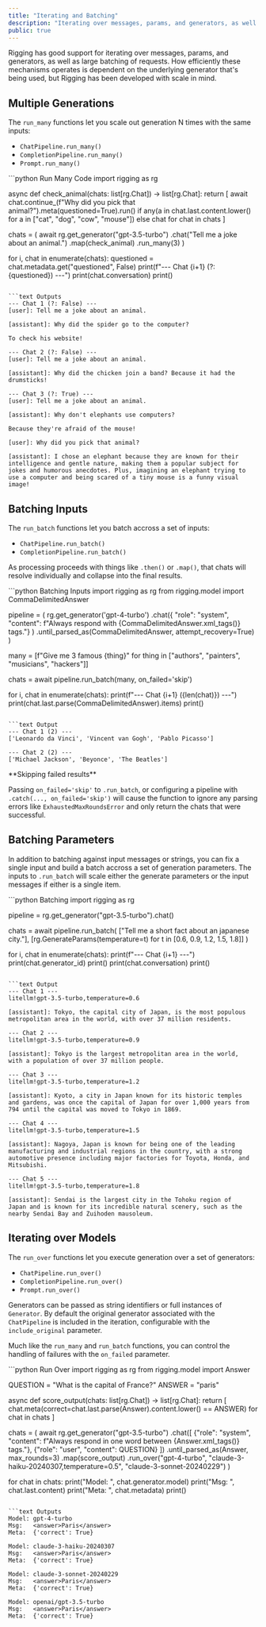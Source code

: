```yaml
---
title: "Iterating and Batching"
description: "Iterating over messages, params, and generators, as well as batching of requests."
public: true
---
```


Rigging has good support for iterating over messages, params, and generators, as well as large batching of requests. How efficiently these mechanisms operates is dependent on the underlying generator that's being used, but Rigging has been developed with scale in mind.

## Multiple Generations

The `run_many` functions let you scale out generation N times with the same inputs:

- `ChatPipeline.run_many()`
- `CompletionPipeline.run_many()`
- `Prompt.run_many()`

<CodeGroup>
```python Run Many Code
import rigging as rg

async def check_animal(chats: list[rg.Chat]) -> list[rg.Chat]:
    return [
        await chat.continue_(f"Why did you pick that animal?").meta(questioned=True).run()
        if any(a in chat.last.content.lower() for a in ["cat", "dog", "cow", "mouse"])
        else chat
        for chat in chats
    ]

chats = (
    await
    rg.get_generator("gpt-3.5-turbo")
    .chat("Tell me a joke about an animal.")
    .map(check_animal)
    .run_many(3)
)

for i, chat in enumerate(chats):
    questioned = chat.metadata.get("questioned", False)
    print(f"--- Chat {i+1} (?: {questioned}) ---")
    print(chat.conversation)
    print()
```

```text Outputs
--- Chat 1 (?: False) ---
[user]: Tell me a joke about an animal.

[assistant]: Why did the spider go to the computer? 

To check his website!

--- Chat 2 (?: False) ---
[user]: Tell me a joke about an animal.

[assistant]: Why did the chicken join a band? Because it had the drumsticks!

--- Chat 3 (?: True) ---
[user]: Tell me a joke about an animal.

[assistant]: Why don't elephants use computers?

Because they're afraid of the mouse!

[user]: Why did you pick that animal?

[assistant]: I chose an elephant because they are known for their intelligence and gentle nature, making them a popular subject for jokes and humorous anecdotes. Plus, imagining an elephant trying to use a computer and being scared of a tiny mouse is a funny visual image!
```
</CodeGroup>

## Batching Inputs

The `run_batch` functions let you batch accross a set of inputs:

- `ChatPipeline.run_batch()`
- `CompletionPipeline.run_batch()`
 
As processing proceeds with things like `.then()` or `.map()`, that chats will resolve individually and collapse into the final results.

<CodeGroup>
```python Batching Inputs
import rigging as rg
from rigging.model import CommaDelimitedAnswer

pipeline = (
    rg.get_generator('gpt-4-turbo')
    .chat({
        "role": "system",
        "content": f"Always respond with {CommaDelimitedAnswer.xml_tags()} tags."}
    )
    .until_parsed_as(CommaDelimitedAnswer, attempt_recovery=True)
)

many = [f"Give me 3 famous {thing}" for thing in ["authors", "painters", "musicians", "hackers"]]

chats = await pipeline.run_batch(many, on_failed='skip')

for i, chat in enumerate(chats):
    print(f"--- Chat {i+1} ({len(chat)}) ---")
    print(chat.last.parse(CommaDelimitedAnswer).items)
    print()
```

```text Output
--- Chat 1 (2) ---
['Leonardo da Vinci', 'Vincent van Gogh', 'Pablo Picasso']

--- Chat 2 (2) ---
['Michael Jackson', 'Beyonce', 'The Beatles']
```
</CodeGroup>

<Tip> 
**Skipping failed results**

Passing `on_failed='skip'` to `.run_batch`, or configuring a pipeline with `.catch(..., on_failed='skip')` will cause the function to ignore any parsing errors like `ExhaustedMaxRoundsError` and only return the chats that were successful.
</Tip>

## Batching Parameters

In addition to batching against input messages or strings, you can fix a single input and build a batch accross a set of generation parameters. The inputs to `.run_batch` will scale either the generate parameters or the input messages if either is a single item.

<CodeGroup>
```python Batching 
import rigging as rg

pipeline = rg.get_generator("gpt-3.5-turbo").chat()

chats = await pipeline.run_batch(
    ["Tell me a short fact about an japanese city."],
    [rg.GenerateParams(temperature=t) for t in [0.6, 0.9, 1.2, 1.5, 1.8]]
)

for i, chat in enumerate(chats):
    print(f"--- Chat {i+1} ---")
    print(chat.generator_id)
    print()
    print(chat.conversation)
    print()
```

```text Output
--- Chat 1 ---
litellm!gpt-3.5-turbo,temperature=0.6

[assistant]: Tokyo, the capital city of Japan, is the most populous
metropolitan area in the world, with over 37 million residents.

--- Chat 2 ---
litellm!gpt-3.5-turbo,temperature=0.9

[assistant]: Tokyo is the largest metropolitan area in the world,
with a population of over 37 million people.

--- Chat 3 ---
litellm!gpt-3.5-turbo,temperature=1.2

[assistant]: Kyoto, a city in Japan known for its historic temples
and gardens, was once the capital of Japan for over 1,000 years from
794 until the capital was moved to Tokyo in 1869.

--- Chat 4 ---
litellm!gpt-3.5-turbo,temperature=1.5

[assistant]: Nagoya, Japan is known for being one of the leading
manufacturing and industrial regions in the country, with a strong
automotive presence including major factories for Toyota, Honda, and Mitsubishi.

--- Chat 5 ---
litellm!gpt-3.5-turbo,temperature=1.8

[assistant]: Sendai is the largest city in the Tohoku region of
Japan and is known for its incredible natural scenery, such as the
nearby Sendai Bay and Zuihoden mausoleum.
```
</CodeGroup>

## Iterating over Models

The `run_over` functions let you execute generation over a set of generators:

- `ChatPipeline.run_over()`
- `CompletionPipeline.run_over()`
- `Prompt.run_over()`

Generators can be passed as string identifiers or full instances of `Generator`. By default the original generator associated with the `ChatPipeline` is included in the iteration, configurable with the `include_original` parameter.

Much like the `run_many` and `run_batch` functions, you can control the handling of failures with the `on_failed` parameter.

<CodeGroup>
```python Run Over 
import rigging as rg
from rigging.model import Answer

QUESTION = "What is the capital of France?"
ANSWER = "paris"

async def score_output(chats: list[rg.Chat]) -> list[rg.Chat]:
    return [
        chat.meta(correct=chat.last.parse(Answer).content.lower() == ANSWER)
        for chat in chats
    ]

chats = (
    await
    rg.get_generator("gpt-3.5-turbo")
    .chat([
        {"role": "system", "content": f"Always respond in one word between {Answer.xml_tags()} tags."},
        {"role": "user", "content": QUESTION}
    ])
    .until_parsed_as(Answer, max_rounds=3)
    .map(score_output)
    .run_over("gpt-4-turbo", "claude-3-haiku-20240307,temperature=0.5", "claude-3-sonnet-20240229")
)

for chat in chats:
    print("Model: ", chat.generator.model)
    print("Msg:   ", chat.last.content)
    print("Meta:  ", chat.metadata)
    print()
```

```text Outputs
Model: gpt-4-turbo
Msg:   <answer>Paris</answer>
Meta:  {'correct': True}

Model: claude-3-haiku-20240307
Msg:   <answer>Paris</answer>
Meta:  {'correct': True}

Model: claude-3-sonnet-20240229
Msg:   <answer>Paris</answer>
Meta:  {'correct': True}

Model: openai/gpt-3.5-turbo
Msg:   <answer>Paris</answer>
Meta:  {'correct': True}
```
</CodeGroup>
